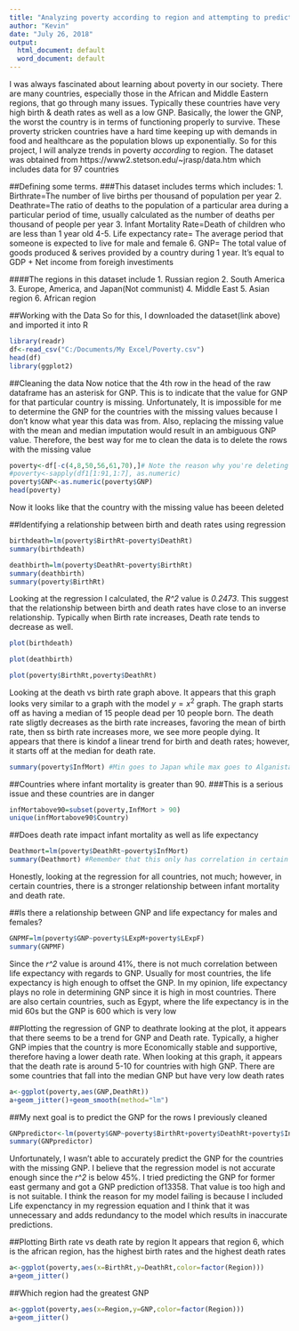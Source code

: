 ---
title: "Analyzing poverty according to region and attempting to predict GNP"
author: "Kevin"
date: "July 26, 2018"
output:
  html_document: default
  word_document: default
---



I was always fascinated about learning about poverty in our society. There are many countries, especially those in the African and Middle Eastern regions, that go through many issues. Typically these countries have very high birth & death rates as well as a low GNP. Basically, the lower the GNP, the worst the country is in terms of functioning properly to survive. These proverty stricken countries have a hard time keeping up with demands in food and healthcare as the population blows up exponentially. So for this project, I will analyze trends in poverty *according* to region. The dataset was obtained from https://www2.stetson.edu/~jrasp/data.htm which includes data for 97 countries

##Defining some terms.
###This dataset includes terms which includes:
1. Birthrate=The number of live births per thousand of population per year
2. Deathrate=The ratio of deaths to the population of a particular area during a particular period of time, usually calculated as the number of deaths per thousand of people per year
3. Infant Mortality Rate=Death of children who are less than 1 year old
4-5. Life expectancy rate= The average period that someone is expected to live for male and female
6. GNP= The total value of goods produced & serives provided by a country during 1 year. It's equal to GDP $+$ Net income from foreigh investiments

####The regions in this dataset include
  1. Russian region
  2. South America
  3. Europe, America, and Japan(Not communist)
  4. Middle East
  5. Asian region
  6. African region

##Working with the Data
So for this, I downloaded the dataset(link above) and imported it into R
```{r}
library(readr)
df<-read_csv("C:/Documents/My Excel/Poverty.csv")
head(df)
library(ggplot2)
```

##Cleaning the data
Now notice that the 4th row in the head of the raw dataframe has an asterisk for GNP. This is to indicate that the value for GNP for that particular country is missing. Unfortunately, It is impossible for me to determine the GNP for the countries with the missing values because I don't know what year this data was from. Also, replacing the missing value with the mean and median imputation would result in an ambiguous GNP value. Therefore, the best way for me to clean the data is to delete the rows with the missing value
```{r}
poverty<-df[-c(4,8,50,56,61,70),]# Note the reason why you're deleting these rows
#poverty<-sapply(df1[1:91,1:7], as.numeric)
poverty$GNP<-as.numeric(poverty$GNP)
head(poverty)
```
Now it looks like that the country with the missing value has beeen deleted

##Identifying a relationship between birth and death rates using regression
```{r}
birthdeath=lm(poverty$BirthRt~poverty$DeathRt)
summary(birthdeath)
```

```{r}
deathbirth=lm(poverty$DeathRt~poverty$BirthRt)
summary(deathbirth)
summary(poverty$BirthRt)
```
Looking at the regression I calculated, the *R^2* value is *0.2473*. This suggest that the relationship between birth and death rates have close to an inverse relationship. Typically when Birth rate increases, Death rate tends to decrease as well. 

```{r}
plot(birthdeath)
```

```{r}
plot(deathbirth)
```

```{r}
plot(poverty$BirthRt,poverty$DeathRt)
```
Looking at the death vs birth rate graph above. It appears that this graph looks very similar to a graph with the model $y=x^2$ graph. The graph starts off as having a median of 15 people dead per 10 people born. The death rate sligtly decreases as the birth rate increases, favoring the mean of birth rate, then ss birth rate increases more, we see more people dying. It appears that there is kindof a linear trend for birth and death rates; however, it starts off at the median for death rate. 

```{r}
summary(poverty$InfMort) #Min goes to Japan while max goes to Alganistan
```

##Countries where infant mortality is greater than 90. 
###This is a serious issue and these countries are in danger
```{r}
infMortabove90=subset(poverty,InfMort > 90)
unique(infMortabove90$Country)
```

##Does death rate impact infant mortality as well as life expectancy
```{r}
Deathmort=lm(poverty$DeathRt~poverty$InfMort)
summary(Deathmort) #Remember that this only has correlation in certain countries. Not all
```
Honestly, looking at the regression for all countries, not much; however, in certain countries, there is a stronger relationship between infant mortality and death rate.

##Is there a relationship between GNP and life expectancy for males and females?
```{r}
GNPMF=lm(poverty$GNP~poverty$LExpM+poverty$LExpF)
summary(GNPMF)
```
Since the *r^2* value is around 41%, there is not much correlation between life expectancy with regards to GNP. Usually for most countries, the life expectancy is high enough to offset the GNP. In my opinion, life expectancy plays no role in determining GNP since it is high in most countries. There are also certain countries, such as Egypt, where the life expectancy is in the mid 60s but the GNP is 600 which is very low

##Plotting the regression of GNP to deathrate
looking at the plot, it appears that there seems to be a trend for GNP and Death rate. Typically, a higher GNP impies that the country is more Economically stable and supportive, therefore having a lower death rate. When looking at this graph, it appears that the death rate is around 5-10 for countries with high GNP. There are some countries that fall into the median GNP but have very low death rates
```{r}
a<-ggplot(poverty,aes(GNP,DeathRt))
a+geom_jitter()+geom_smooth(method="lm")
```

##My next goal is to predict the GNP for the rows I previously cleaned
```{r}
GNPpredictor<-lm(poverty$GNP~poverty$BirthRt+poverty$DeathRt+poverty$InfMort+poverty$LExpM+poverty$LExpF)
summary(GNPpredictor)
```
Unfortunately, I wasn't able to accurately predict the GNP for the countries with the missing GNP. I believe that the regression model is not accurate enough since the *r^2* is below 45%. I tried predicting the GNP for former east germany and got a GNP prediction of13358. That value is too high and is not suitable. I think the reason for my model failing is because I included Life expenctancy in my regression equation and I think that it was unnecessary and adds redundancy to the model which results in inaccurate predictions.

##Plotting Birth rate vs death rate by region
It appears that region 6, which is the african region, has the highest birth rates and the highest death rates
```{r}
a<-ggplot(poverty,aes(x=BirthRt,y=DeathRt,color=factor(Region)))
a+geom_jitter()
```

##Which region had the greatest GNP

```{r}
a<-ggplot(poverty,aes(x=Region,y=GNP,color=factor(Region)))
a+geom_jitter()
```